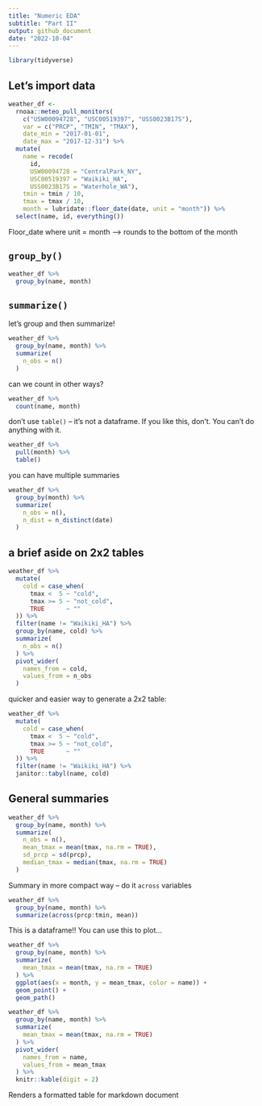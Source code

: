 ```yaml
---
title: "Numeric EDA"
subtitle: "Part II"
output: github_document
date: "2022-10-04"
---
```


```r
library(tidyverse)
```

## Let's import data

```r
weather_df <- 
  rnoaa::meteo_pull_monitors(
    c("USW00094728", "USC00519397", "USS0023B17S"),
    var = c("PRCP", "TMIN", "TMAX"), 
    date_min = "2017-01-01",
    date_max = "2017-12-31") %>%
  mutate(
    name = recode(
      id, 
      USW00094728 = "CentralPark_NY", 
      USC00519397 = "Waikiki_HA",
      USS0023B17S = "Waterhole_WA"),
    tmin = tmin / 10,
    tmax = tmax / 10,
    month = lubridate::floor_date(date, unit = "month")) %>%
  select(name, id, everything())

```

Floor_date where unit = month -->  rounds to the bottom of the month


## `group_by()`

```r
weather_df %>% 
  group_by(name, month)
```


## `summarize()`

let's group and then summarize!

```r
weather_df %>% 
  group_by(name, month) %>% 
  summarize(
    n_obs = n()
  )
```


can we count in other ways?

```r
weather_df %>% 
  count(name, month)
```


don't use `table()` -- it's not a dataframe. If you like this, don't. You can't do anything with it.

```r
weather_df %>% 
  pull(month) %>% 
  table()
```


you can have multiple summaries

```r
weather_df %>% 
  group_by(month) %>% 
  summarize(
    n_obs = n(),
    n_dist = n_distinct(date)
  )
```


## a brief aside on 2x2 tables

```r
weather_df %>% 
  mutate(
    cold = case_when(
      tmax <  5 ~ "cold",
      tmax >= 5 ~ "not_cold",
      TRUE      ~ ""
  )) %>% 
  filter(name != "Waikiki_HA") %>% 
  group_by(name, cold) %>% 
  summarize(
    n_obs = n()
  ) %>% 
  pivot_wider(
    names_from = cold,
    values_from = n_obs
  )
```


quicker and easier way to generate a 2x2 table: 

```r
weather_df %>% 
  mutate(
    cold = case_when(
      tmax <  5 ~ "cold",
      tmax >= 5 ~ "not_cold",
      TRUE      ~ ""
  )) %>% 
  filter(name != "Waikiki_HA") %>% 
  janitor::tabyl(name, cold)
```



## General summaries

```r
weather_df %>% 
  group_by(name, month) %>% 
  summarize(
    n_obs = n(),
    mean_tmax = mean(tmax, na.rm = TRUE),
    sd_prcp = sd(prcp),
    median_tmax = median(tmax, na.rm = TRUE)
  )
```


Summary in more compact way -- do it `across` variables
```r
weather_df %>% 
  group_by(name, month) %>% 
  summarize(across(prcp:tmin, mean))
```


This is a dataframe!!
You can use this to plot...

```r
weather_df %>% 
  group_by(name, month) %>% 
  summarize(
    mean_tmax = mean(tmax, na.rm = TRUE)
  ) %>% 
  ggplot(aes(x = month, y = mean_tmax, color = name)) +
  geom_point() +
  geom_path()
```


```r
weather_df %>% 
  group_by(name, month) %>% 
  summarize(
    mean_tmax = mean(tmax, na.rm = TRUE)
  ) %>% 
  pivot_wider(
    names_from = name,
    values_from = mean_tmax
  ) %>% 
  knitr::kable(digit = 2)
```

Renders a formatted table for markdown document



